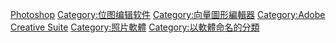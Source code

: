 {{Cat main|Adobe Photoshop}}
{{Commons cat|Adobe Photoshop}}

[[Category:Adobe软件|Photoshop]]
[[Category:位图编辑软件|Category:位图编辑软件]]
[[Category:向量圖形編輯器|Category:向量圖形編輯器]]
[[Category:Adobe_Creative_Suite|Category:Adobe Creative Suite]]
[[Category:照片軟體|Category:照片軟體]]
[[Category:以軟體命名的分類|Category:以軟體命名的分類]]